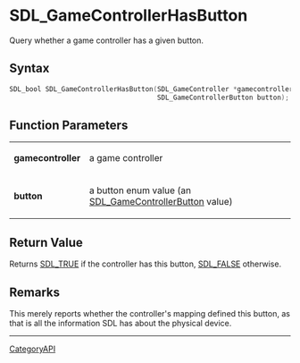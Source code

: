 = SDL_GameControllerHasButton =

Query whether a game controller has a given button.

== Syntax ==

<syntaxhighlight lang='c'>
SDL_bool SDL_GameControllerHasButton(SDL_GameController *gamecontroller,
                                     SDL_GameControllerButton button);
</syntaxhighlight>

== Function Parameters ==

{|
|'''gamecontroller'''
|a game controller
|-
|'''button'''
|a button enum value (an [[SDL_GameControllerButton]] value)
|}

== Return Value ==

Returns [[SDL_TRUE]] if the controller has this button, [[SDL_FALSE]]
otherwise.

== Remarks ==

This merely reports whether the controller's mapping defined this button,
as that is all the information SDL has about the physical device.

----
[[CategoryAPI]]


